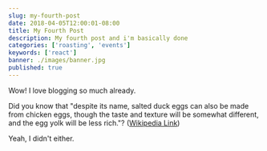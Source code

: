 ```yaml
---
slug: my-fourth-post
date: 2018-04-05T12:00:01-08:00
title: My Fourth Post
description: My fourth post and i'm basically done
categories: ['roasting', 'events']
keywords: ['react']
banner: ./images/banner.jpg
published: true
---
```


Wow! I love blogging so much already.

Did you know that "despite its name, salted duck eggs can also be made from
chicken eggs, though the taste and texture will be somewhat different, and the
egg yolk will be less rich."?
([Wikipedia Link](http://en.wikipedia.org/wiki/Salted_duck_egg))

Yeah, I didn't either.
